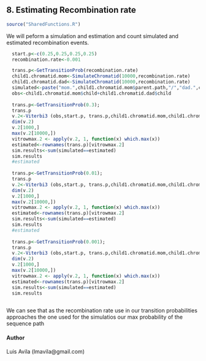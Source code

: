 8. Estimating Recombination rate
----------------------------------
```r

source("SharedFunctions.R")

```

We will peform a simulation and estimation and count simulated and estimated recombination events.
```r
  start.p<-c(0.25,0.25,0.25,0.25)
  recombination.rate<-0.001

  trans.p<-GetTransitionProb(recombination.rate)
  child1.chromatid.mom<-SimulateChromatid(10000,recombination.rate) 
  child1.chromatid.dad<-SimulateChromatid(10000,recombination.rate)
  simulated<-paste("mom.",child1.chromatid.mom$parent.path,"/","dad.",child1.chromatid.dad$parent.path,sep="")
  obs<-child1.chromatid.mom$child+child1.chromatid.dad$child
  
  trans.p<-GetTransitionProb(0.3);
  trans.p
  v.2<-Viterbi3 (obs,start.p, trans.p,child1.chromatid.mom,child1.chromatid.dad)
  dim(v.2)
  v.2[1000,]
  max(v.2[10000,])
  vitrowmax.2 <- apply(v.2, 1, function(x) which.max(x))
  estimated<-rownames(trans.p)[vitrowmax.2]
  sim.results<-sum(simulated==estimated)
  sim.results
  #estimated
  
  trans.p<-GetTransitionProb(0.01);
  trans.p
  v.2<-Viterbi3 (obs,start.p, trans.p,child1.chromatid.mom,child1.chromatid.dad)
  dim(v.2)
  v.2[1000,]
  max(v.2[10000,])
  vitrowmax.2 <- apply(v.2, 1, function(x) which.max(x))
  estimated<-rownames(trans.p)[vitrowmax.2]
  sim.results<-sum(simulated==estimated)
  sim.results
  #estimated
  
  trans.p<-GetTransitionProb(0.001);
  trans.p
  v.2<-Viterbi3 (obs,start.p, trans.p,child1.chromatid.mom,child1.chromatid.dad)
  dim(v.2)
  v.2[1000,]
  max(v.2[10000,])
  vitrowmax.2 <- apply(v.2, 1, function(x) which.max(x))
  estimated<-rownames(trans.p)[vitrowmax.2]
  sim.results<-sum(simulated==estimated)
  sim.results
  
```

We can see that as the recombination rate use in our transition probabilities
approaches the one used for the simulatios our max probability of the sequence path


#### Author
Luis Avila (lmavila@gmail.com)